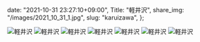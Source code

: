   date: "2021-10-31 23:27:10+09:00",
  Title: "軽井沢",
  share_img: "/images/2021_10_31_1.jpg",
  slug: "karuizawa",
};

![軽井沢](/images/2021_10_31_1.jpg)
![軽井沢](/images/2021_10_31_2.jpg)
![軽井沢](/images/2021_10_31_3.jpg)
![軽井沢](/images/2021_10_31_4.jpg)
![軽井沢](/images/2021_10_31_5.jpg)
![軽井沢](/images/2021_10_31_6.jpg)
![軽井沢](/images/2021_10_31_7.jpg)

